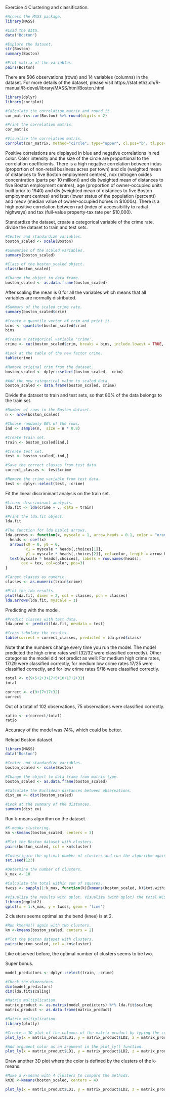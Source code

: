 Exercise 4 Clustering and classification.


```r
#Access the MASS package.
library(MASS)
```

```r
#Load the data.
data("Boston")
```


```r
#Explore the dataset.
str(Boston)
summary(Boston)
```


```r
#Plot matrix of the variables.
pairs(Boston)
```

There are 506 observations (rows) and 14 variables (columns) in the dataset. For more details of the dataset, please visit  https://stat.ethz.ch/R-manual/R-devel/library/MASS/html/Boston.html

```r
library(dplyr)
library(corrplot)
```


```r
#Calculate the correlation matrix and round it.
cor_matrix<-cor(Boston) %>% round(digits = 2)
```


```r
#Print the correlation matrix.
cor_matrix
```


```r
#Visualize the correlation matrix.
corrplot(cor_matrix, method="circle", type="upper", cl.pos="b", tl.pos="d", tl.cex = 0.6)
```

Positive correlations are displayed in blue and negative correlations in red color. Color intensity and the size of the circle are proportional to the correlation coefficients.
There is a high negative correlation between indus (proportion of non-retail business acres per town) and dis (weighted mean of distances to five Boston employment centres), nox (nitrogen oxides concentration (parts per 10 million)) and dis (weighted mean of distances to five Boston employment centres), age (proportion of owner-occupied units built prior to 1940) and dis (weighted mean of distances to five Boston employment centres) and istat (lower status of the population (percent)) and medv (median value of owner-occupied homes in \$1000s).
There is a high positive correlation between rad (index of accessibility to radial highways) and tax (full-value property-tax rate per \$10,000). 


Standardize the dataset, create a categorical variable of the crime rate, divide the dataset to train and test sets.


```r
#Center and standardize variables.
boston_scaled <- scale(Boston)
```


```r
#Summaries of the scaled variables.
summary(boston_scaled)
```


```r
#Class of the boston_scaled object.
class(boston_scaled)
```


```r
#Change the object to data frame.
boston_scaled <- as.data.frame(boston_scaled)
```

After scaling the mean is 0 for all the variables which means that all variables are normally distributed. 

```r
#Summary of the scaled crime rate.
summary(boston_scaled$crim)
```

```r
#Create a quantile vector of crim and print it.
bins <- quantile(boston_scaled$crim)
bins
```


```r
#Create a categorical variable 'crime'.
crime <- cut(boston_scaled$crim, breaks = bins, include.lowest = TRUE, labels = c("low", "med_low", "med_high", "high"))
```

```r
#Look at the table of the new factor crime.
table(crime)
```


```r
#Remove original crim from the dataset.
boston_scaled <- dplyr::select(boston_scaled, -crim)
```


```r
#Add the new categorical value to scaled data.
boston_scaled <- data.frame(boston_scaled, crime)
```


Divide the dataset to train and test sets, so that 80% of the data belongs to the train set.

```r
#Number of rows in the Boston dataset. 
n <- nrow(boston_scaled)
```


```r
#Choose randomly 80% of the rows.
ind <- sample(n,  size = n * 0.8)
```


```r
#Create train set.
train <- boston_scaled[ind,]
```


```r
#Create test set.
test <- boston_scaled[-ind,]
```


```r
#Save the correct classes from test data.
correct_classes <- test$crime
```


```r
#Remove the crime variable from test data.
test <- dplyr::select(test, -crime)
```

Fit the linear discriminant analysis on the train set.

```r
#Linear discriminant analysis.
lda.fit <- lda(crime ~ ., data = train)
```


```r
#Print the lda.fit object.
lda.fit
```


```r
#The function for lda biplot arrows.
lda.arrows <- function(x, myscale = 1, arrow_heads = 0.1, color = "orange", tex = 0.75, choices = c(1,2)){
  heads <- coef(x)
  arrows(x0 = 0, y0 = 0, 
         x1 = myscale * heads[,choices[1]], 
         y1 = myscale * heads[,choices[2]], col=color, length = arrow_heads)
  text(myscale * heads[,choices], labels = row.names(heads), 
       cex = tex, col=color, pos=3)
}
```


```r
#Target classes as numeric.
classes <- as.numeric(train$crime)
```


```r
#Plot the lda results.
plot(lda.fit, dimen = 2, col = classes, pch = classes)
lda.arrows(lda.fit, myscale = 1)
```


Predicting with the model.

```r
#Predict classes with test data.
lda.pred <- predict(lda.fit, newdata = test)

#Cross tabulate the results.
table(correct = correct_classes, predicted = lda.pred$class)
```


Note that the numbers change every time you run the model.
The model predicted the high crime rates well (32/32 were classified correctly). Other categories the model did not predict as well:
For medium high crime rates, 17/29 were classified correctly, for medium low crime rates 17/25 were classified correctly, and for low crime rates 9/16 were classified correctly.


```r
total <- c(9+5+2+3+17+5+10+17+2+32)
total

correct <- c(9+17+17+32)
correct
```

Out of a total of 102 observations, 75 observations were classified correctly. 


```r
ratio <- c(correct/total)
ratio
```

Accuracy of the model was 74%, which could be better.


Reload Boston dataset.

```r
library(MASS)
data("Boston")
```


```r
#Center and standardize variables.
boston_scaled <- scale(Boston)
```


```r
#Change the object to data frame from matrix type.
boston_scaled <- as.data.frame(boston_scaled)
```


```r
#Calculate the Euclidean distances between observations.
dist_eu <- dist(boston_scaled)
```


```r
#Look at the summary of the distances.
summary(dist_eu)
```

Run k-means algorithm on the dataset. 
```r
#K-means clustering.
km <-kmeans(boston_scaled, centers = 3)
```


```r
#Plot the Boston dataset with clusters.
pairs(boston_scaled, col = km$cluster)
```


```r
#Investigate the optimal number of clusters and run the algorithm again.
set.seed(123)
```


```r
#Determine the number of clusters.
k_max <- 10
```


```r
#Calculate the total within sum of squares.
twcss <- sapply(1:k_max, function(k){kmeans(boston_scaled, k)$tot.withinss})
```


```r
#Visualize the results with qplot. Visualize (with qplot) the total WCSS when the number of cluster goes from 1 to 10.
library(ggplot2)
qplot(x = 1:k_max, y = twcss, geom = 'line')
```

2 clusters seems optimal as the bend (knee) is at 2.


```r
#Run kmeans() again with two clusters.
km <-kmeans(boston_scaled, centers = 2)
```

```r
#Plot the Boston dataset with clusters.
pairs(boston_scaled, col = km$cluster)
```

Like observed before, the optimal number of clusters seems to be two.


Super bonus.

```r
model_predictors <- dplyr::select(train, -crime)
```

```r
#Check the dimensions.
dim(model_predictors)
dim(lda.fit$scaling)
```


```r
#Matrix multiplication.
matrix_product <- as.matrix(model_predictors) %*% lda.fit$scaling
matrix_product <- as.data.frame(matrix_product)
```

```r
#Matrix multiplication.
library(plotly)
```

```r
#Create a 3D plot of the columns of the matrix product by typing the code below.
plot_ly(x = matrix_product$LD1, y = matrix_product$LD2, z = matrix_product$LD3, type= 'scatter3d', mode='markers')
```

```r
#Add argument color as an argument in the plot_ly() function.
plot_ly(x = matrix_product$LD1, y = matrix_product$LD2, z = matrix_product$LD3, type= 'scatter3d', mode='markers', color = train$crime)
```


Draw another 3D plot where the color is defined by the clusters of the k-means.  

```r
#Make a k-means with 4 clusters to compare the methods.
km3D <-kmeans(boston_scaled, centers = 4)
```

```r
plot_ly(x = matrix_product$LD1, y = matrix_product$LD2, z = matrix_product$LD3, type= 'scatter3d', mode='markers', color = km3D$cluster[ind])
```



